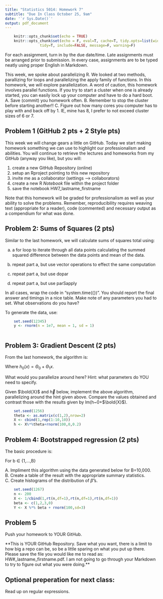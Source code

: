 ```yaml
---
title: "Statistics 5014: Homework 7"
subtitle: "Due In Class October 25, 9am"
date: '`r Sys.Date()`'
output: pdf_document
---
```


```r
    knitr::opts_chunk$set(echo = TRUE)
    knitr::opts_chunk$set(echo = F, eval=T, cache=T, tidy.opts=list(width.cutoff=55),
                tidy=T, include=FALSE, message=F, warning=F)
```

For each assignment, turn in by the due date/time.  Late assignments must be arranged prior to submission.  In every case, assignments are to be typed neatly using proper English in Markdown.  

This week, we spoke about parallelizing R.  We looked at two methods, parallizing for loops and parallelizing the apply family of functions.  In this homework, we will explore parallelization.  A word of caution, this homework involves parallel functions.  If you try to start a cluster when one is already started, you can easily lock up your computer and have to do a hard boot.  A. Save (commit) you homework often. B. Remember to stop the cluster before starting another!!  C. Figure out how many cores you computer has to play with and back off by 1. IE, mine has 8, I prefer to not exceed cluster sizes of 6 or 7.

## Problem 1 (GitHub 2 pts + 2 Style pts)

This week we will change gears a little on GitHub.  Today we start making homework something we can use to highlight our professionalism and abilities.  You will continue to retrieve the lectures and homeworks from my GitHub (anyway you like), but you will:

1. create a new GitHub Repository (online)  
2. setup an Rproject pointing to this new repository  
3. invite me as a collaborator (settings --> collaborators)  
4. create a new R *Notebook* file within the project folder  
5. save the notebook HW7_lastname_firstname  

Note that this homework will be graded for professionalism as well as your ability to solve the problems.  Remember, reproducibility requires weaving text (appropriate for a reader), code (commented) and necessary output as a compendium for what was done.  

## Problem 2: Sums of Squares (2 pts)

Similar to the last homework, we will calculate sums of squares total using:

a. a for loop to iterate through all data points calculating the summed squared difference between the data points and mean of the data.

b. repeat part a, but use vector operations to effect the same computation

c. repeat part a, but use dopar

d. repeat part a, but use parSapply

In all cases, wrap the code in "system.time({})".  You should report the final answer and timings in a nice table.  Make note of any parameters you had to set.  What observations do you have?

To generate the data, use:

```r

    set.seed(12345)
    y <- rnorm(n = 1e7, mean = 1, sd = 1)
    
```
  
## Problem 3: Gradient Descent (2 pts)

From the last homework, the algorithm is:

\begin{itemize}
    \item $while(abs(\Theta_0^{i}-\Theta_0^{i-1}) \text{ AND } abs(\Theta_1^{i}-\Theta_1^{i-1}) > tolerance) \text{ \{ }$
    \begin{eqnarray*}
        \Theta_0^i &=& \Theta_0^{i-1} - \alpha\frac{1}{m}\sum_{i=1}^{m} (h_0(x_i) -y_i)  \\
        \Theta_1^i &=& \Theta_1^{i-1} - \alpha\frac{1}{m}\sum_{i=1}^{m} ((h_0(x_i) -y_i)x_i) 
    \end{eqnarray*}
    $\text{ \} }$
\end{itemize}

Where $h_0(x) = \Theta_0 + \Theta_1x$.  

What would you parallelize around here?  Hint: what parameters do YOU need to specify.

Given $\bold{X}$ and $\vec{h}$ below, implement the above algorithm, parallelizing around the hint given above.  Compare the values obtained and contrast those with the results given by lm(h~0+$\bold{X}$).

```r
    set.seed(1256)
    theta <- as.matrix(c(1,2),nrow=2)
    X <- cbind(1,rep(1:10,10))
    h <- X%*%theta+rnorm(100,0,0.2)
```

## Problem 4: Bootstrapped regression (2 pts)

The basic procedure is:

For b $\in$ {1,$\dots$,B}
\begin{itemize}
    \item Sample $Z^{(b)} = (X,Y)^{(b)}$  
    \item Calculate $\hat\beta^{(b)}$  
\end{itemize}

A. Impliment this algorithm using the data generated below for B=10,000.  
B. Create a table of the result with the appropriate summary statistics.  
C. Create histograms of the distribution of $\hat\beta$'s.

```r
    
    set.seed(1267)
    n <- 200
    X <- 1/cbind(1,rt(n,df=1),rt(n,df=1),rt(n,df=1))
    beta <- c(1,2,3,0)
    Y <- X %*% beta + rnorm(100,sd=3)
```


## Problem 5

Push your homework to YOUR GitHub.

**This is YOUR GitHub Repository.  Save what you want, there is a limit to how big a repo can be, so be a little sparing on what you put up there. Please save the file you would like me to read as: HW#_lastname_firstname.pdf.  I am not going to go through your Markdown to try to figure out what you were doing.**

## Optional preperation for next class:  
Read up on regular expressions.





